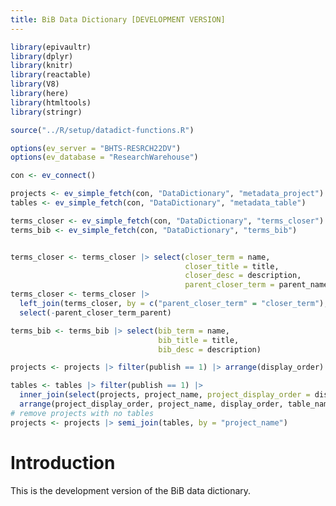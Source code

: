 ```yaml
---
title: BiB Data Dictionary [DEVELOPMENT VERSION]
---
```



```r

library(epivaultr)
library(dplyr)
library(knitr)
library(reactable)
library(V8)
library(here)
library(htmltools)
library(stringr)

source("../R/setup/datadict-functions.R")

options(ev_server = "BHTS-RESRCH22DV")
options(ev_database = "ResearchWarehouse")

con <- ev_connect()

projects <- ev_simple_fetch(con, "DataDictionary", "metadata_project")
tables <- ev_simple_fetch(con, "DataDictionary", "metadata_table")

terms_closer <- ev_simple_fetch(con, "DataDictionary", "terms_closer")
terms_bib <- ev_simple_fetch(con, "DataDictionary", "terms_bib")


terms_closer <- terms_closer |> select(closer_term = name,
                                       closer_title = title,
                                       closer_desc = description,
                                       parent_closer_term = parent_name)
terms_closer <- terms_closer |>
  left_join(terms_closer, by = c("parent_closer_term" = "closer_term"), suffix = c("", "_parent")) |>
  select(-parent_closer_term_parent)

terms_bib <- terms_bib |> select(bib_term = name,
                                 bib_title = title,
                                 bib_desc = description)

projects <- projects |> filter(publish == 1) |> arrange(display_order)

tables <- tables |> filter(publish == 1) |>
  inner_join(select(projects, project_name, project_display_order = display_order), by = "project_name") |>
  arrange(project_display_order, project_name, display_order, table_name)
# remove projects with no tables
projects <- projects |> semi_join(tables, by = "project_name")


```




# Introduction

This is the development version of the BiB data dictionary.


